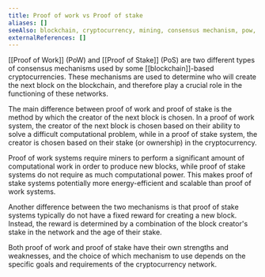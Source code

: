 ```yaml
---
title: Proof of work vs Proof of stake
aliases: []
seeAlso: blockchain, cryptocurrency, mining, consensus mechanism, pow, pos
externalReferences: []
---
```


[[Proof of Work]] (PoW) and [[Proof of Stake]] (PoS) are two different types of consensus mechanisms used by some [[blockchain]]-based cryptocurrencies. These mechanisms are used to determine who will create the next block on the blockchain, and therefore play a crucial role in the functioning of these networks.

The main difference between proof of work and proof of stake is the method by which the creator of the next block is chosen. In a proof of work system, the creator of the next block is chosen based on their ability to solve a difficult computational problem, while in a proof of stake system, the creator is chosen based on their stake (or ownership) in the cryptocurrency.

Proof of work systems require miners to perform a significant amount of computational work in order to produce new blocks, while proof of stake systems do not require as much computational power. This makes proof of stake systems potentially more energy-efficient and scalable than proof of work systems.

Another difference between the two mechanisms is that proof of stake systems typically do not have a fixed reward for creating a new block. Instead, the reward is determined by a combination of the block creator's stake in the network and the age of their stake.

Both proof of work and proof of stake have their own strengths and weaknesses, and the choice of which mechanism to use depends on the specific goals and requirements of the cryptocurrency network.
